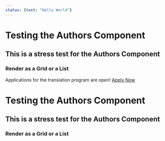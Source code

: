```yaml
---
status: {text: "Hello World"}
---
```


# Testing the Authors Component

## This is a stress test for the Authors Component

### Render as a Grid or a List


<StatusBanner warning sticky>

Applications for the translation program are open! [Apply Now](https://google.com)

</StatusBanner>

# Testing the Authors Component

## This is a stress test for the Authors Component

### Render as a Grid or a List
